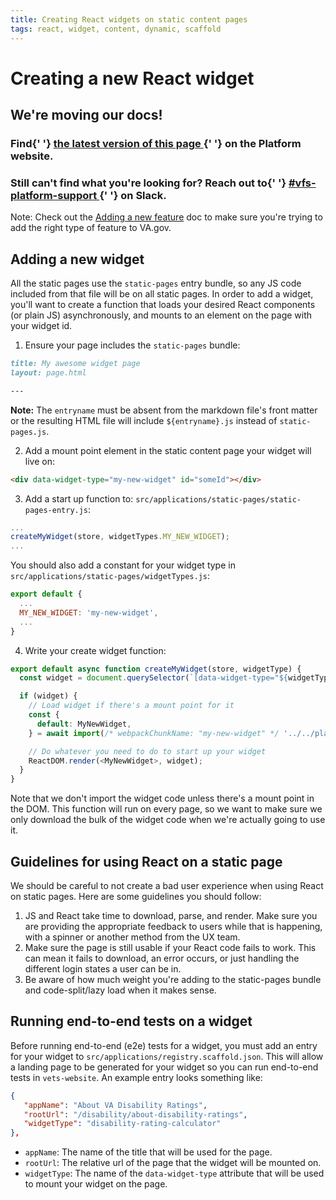 ```yaml
---
title: Creating React widgets on static content pages
tags: react, widget, content, dynamic, scaffold
---
```


# Creating a new React widget

<div class="deprecation-message">
  <h2>We're moving our docs!</h2>
  <h3>
    Find{' '}
    <a href="https://depo-platform-documentation.scrollhelp.site/developer-docs/Creating-a-new-React-widget.1849425948.html">
      the latest version of this page
    </a>{' '}
    on the Platform website.
  </h3>
  <h3>
    Still can't find what you're looking for? Reach out to{' '}
    <a href="https://dsva.slack.com/archives/CBU0KDSB1">
      #vfs-platform-support
    </a>{' '}
    on Slack.
  </h3>
</div>

Note: Check out the [Adding a new feature](/getting-started/common-tasks/new-feature) doc to make sure you're trying to add the right type of feature to VA.gov.

## Adding a new widget

All the static pages use the `static-pages` entry bundle, so any JS code included from that file will be on all static pages. In order to add a widget, you'll want to create a function that loads your desired React components (or plain JS) asynchronously, and mounts to an element on the page with your widget id.

1. Ensure your page includes the `static-pages` bundle:

```markdown
title: My awesome widget page
layout: page.html

---
```

**Note:** The `entryname` must be absent from the markdown file's front matter or the resulting HTML file will include `${entryname}.js` instead of `static-pages.js`.

2. Add a mount point element in the static content page your widget will live on:

```html
<div data-widget-type="my-new-widget" id="someId"></div>
```

3. Add a start up function to: `src/applications/static-pages/static-pages-entry.js`:

```js
...
createMyWidget(store, widgetTypes.MY_NEW_WIDGET);
...
```

You should also add a constant for your widget type in `src/applications/static-pages/widgetTypes.js`:

```js
export default {
  ...
  MY_NEW_WIDGET: 'my-new-widget',
  ...
}
```

4. Write your create widget function:

```js
export default async function createMyWidget(store, widgetType) {
  const widget = document.querySelector(`[data-widget-type="${widgetType}"]`);

  if (widget) {
    // Load widget if there's a mount point for it
    const {
      default: MyNewWidget,
    } = await import(/* webpackChunkName: "my-new-widget" */ '../../platform/site-wide/my-new-widget');

    // Do whatever you need to do to start up your widget
    ReactDOM.render(<MyNewWidget>, widget);
  }
}
```

Note that we don't import the widget code unless there's a mount point in the DOM. This function will run on every page, so we want to make sure we only download the bulk of the widget code when we're actually going to use it.

## Guidelines for using React on a static page

We should be careful to not create a bad user experience when using React on static pages. Here are some guidelines you should follow:

1. JS and React take time to download, parse, and render. Make sure you are providing the appropriate feedback to users while that is happening, with a spinner or another method from the UX team.
2. Make sure the page is still usable if your React code fails to work. This can mean it fails to download, an error occurs, or just handling the different login states a user can be in.
3. Be aware of how much weight you're adding to the static-pages bundle and code-split/lazy load when it makes sense.

## Running end-to-end tests on a widget

Before running end-to-end (e2e) tests for a widget, you must add an entry for your widget to `src/applications/registry.scaffold.json`. This will allow a landing page to be generated for your widget so you can run end-to-end tests in `vets-website`. An example entry looks something like:

```json
{
   "appName": "About VA Disability Ratings",
   "rootUrl": "/disability/about-disability-ratings",
   "widgetType": "disability-rating-calculator"
},
```

- `appName`: The name of the title that will be used for the page.
- `rootUrl`: The relative url of the page that the widget will be mounted on.
- `widgetType`: The name of the `data-widget-type` attribute that will be used to mount your widget on the page.
